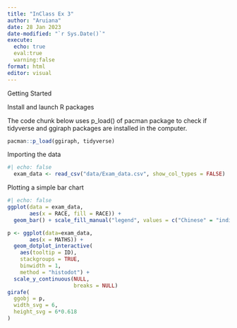 ```yaml
---
title: "InClass Ex 3"
author: "Aruiana"
date: 28 Jan 2023
date-modified: "`r Sys.Date()`"
execute: 
  echo: true
  eval:true
  warning:false
format: html
editor: visual
---
```


Getting Started

Install and launch R packages

The code chunk below uses p_load() of pacman package to check if tidyverse and ggiraph packages are installed in the computer.

```r
pacman::p_load(ggiraph, tidyverse)
```

Importing the data

```r
#| echo: false
  exam_data <- read_csv("data/Exam_data.csv", show_col_types = FALSE)
```

Plotting a simple bar chart

```r
#| echo: false 
ggplot(data = exam_data,
       aes(x = RACE, fill = RACE)) +
  geom_bar() + scale_fill_manual("legend", values = c("Chinese" = "indianred1", "Indian" = "orange", "Malay" = "royalblue3", "Others" = "green"))
```

```r
p <- ggplot(data=exam_data, 
       aes(x = MATHS)) +
  geom_dotplot_interactive(
    aes(tooltip = ID),
    stackgroups = TRUE, 
    binwidth = 1, 
    method = "histodot") +
  scale_y_continuous(NULL, 
                     breaks = NULL)
girafe(
  ggobj = p,
  width_svg = 6,
  height_svg = 6*0.618
)
```
